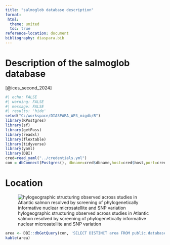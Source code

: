 ```yaml
---
title: "salmoglob database description"
format:
 html:
  theme: united
  toc: true
reference-location: document
bibliography: diaspara.bib
---
```


# Description of the salmoglob database

[@ices_second_2024]

```r
#| echo: FALSE
#| warning: FALSE
#| message: FALSE
#| results: 'hide'
setwd("C:/workspace/DIASPARA_WP3_migdb/R")
library(RPostgres)
library(sf)
library(getPass)
library(readxl)
library(flextable)
library(tidyverse)
library(yaml)
library(DBI)
cred=read_yaml("../credentials.yml")
con = dbConnect(Postgres(), dbname=cred$dbname,host=cred$host,port=cred$port,user=cred$user, password=cred$password)
```


# Location


![hylogeographic structuring observed across studies in Atlantic salmon resolved by screening of phylogenetically informative nuclear microsatellite and SNP variation](phylogeographic_structuring_salmon.png)


```r
area <- DBI::dbGetQuery(con, 'SELECT DISTINCT area FROM public.database_archive')
kable(area)
```